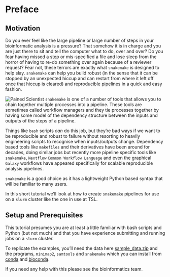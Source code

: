 # Preface {.unnumbered}

## Motivation 

Do you ever feel like the large pipeline or large number of steps in your bioinformatic analysis is a pressure? That somehow it is in charge and you are just there to sit and tell the computer what to do, over and over? Do you fear having missed a step or mis-specified a file and lose sleep from the horror of having to re-do something over again because of a reviewer request? Fear not, these terrors are exactly what `snakemake` is designed to help slay. `snakemake` can help you build robust (in the sense that it can be stopped by an unexpected hiccup and can restart from where it left off once that hiccup is cleared) and reproducible pipelines in a quick and easy fashion.


![Pained Scientist](scientist.png){fig-align="center"}
`snakemake` is one of a number of tools that allows you to chain together multiple processes into a pipeline. These tools are sometimes called workflow managers and they tie processes together by having some model of the dependency structure between the inputs and outputs of the steps of a pipeline. 

Things like `bash` scripts _can_ do this job, but they're bad ways if we want to be reproducible and robust to failure without resorting to heavily engineering scripts to recognise when inputs/outputs change. Dependency based tools like `makefiles` and their derivatives have been around for decades, doing similar jobs but recently more pipeline specific tools like `snakemake`, `Nextflow` `Common Workflow Language` and even the graphical `Galaxy` workflows have appeared specifically for scalable reproducible analysis pipelines. 

`snakemake` is a good choice as it has a lightweight Python based syntax that will be familiar to many users.

In this short tutorial we'll look at how to create `snakemake` pipelines for use on a `slurm` cluster like the one in use at TSL. 


## Setup and Prerequisites

This tutorial presumes you are at least a little familiar with bash scripts and Python (but not much) and that you have experience submitting and running jobs on a `slurm` cluster.

To replicate the examples, you'll need the data here [sample_data.zip](sample_data.zip) and the programs, `minimap2`, `samtools` and `snakemake` which you can install from [conda](https://docs.conda.io/projects/conda/en/latest/) and [bioconda](https://bioconda.github.io/).

If you need any help with this please see the bioinformatics team.